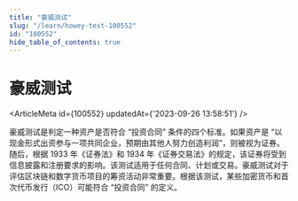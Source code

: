 ```yaml
---
title: "豪威测试"
slug: "/learn/howey-test-100552"
id: "100552"
hide_table_of_contents: true
---
```



# 豪威测试

<ArticleMeta id={100552} updatedAt={'2023-09-26 13:58:51'} />
<div className='border-solid border-b border-t-0 my-4 border-[var(--ifm-color-gray-300)]' />

豪威测试是判定一种资产是否符合 “投资合同” 条件的四个标准。如果资产是 “以现金形式出资参与一项共同企业，预期由其他人努力创造利润”，则被视为证券。随后，根据 1933 年《证券法》和 1934 年《证券交易法》的规定，该证券将受到信息披露和注册要求的影响。该测试适用于任何合同、计划或交易。豪威测试对于评估区块链和数字货币项目的筹资活动非常重要。根据该测试，某些加密货币和首次代币发行（ICO）可能符合 “投资合同” 的定义。
